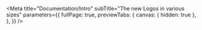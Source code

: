 
<Meta
  title="Documentation/Intro"
  subTitle="The new Logos in various sizes"
  parameters={{
    fullPage: true,
    previewTabs: {
      canvas: { hidden: true },
    },
  }}
/>

<Intro />
